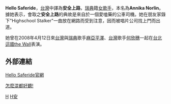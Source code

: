 '''Hello Saferide'''，[[台灣|台灣]]中譯為'''安全上路'''，[[瑞典|瑞典]]籍[[女歌手|女歌手]]，本名為'''Annika Norlin'''。據她表示，會取之'''安全上路'''的典故是來自於一個愛嗑藥的公車司機。她在朋友家錄下"Highschool Stalker"一曲放在網路而受到注意，因而被唱片公司找上門而出道。

她曾在2008年4月12日來[[台灣|台灣]]與[[瑞典|瑞典]]歌手[[麻亞平澤|麻亞平澤]]、[[台灣|台灣]]歌手[[何欣穗|何欣穗]]一起在[[台北市|台北]][[這牆音樂藝文展演空間|這牆the Wall]]表演。

== 外部連結 ==
[http://www.hellosaferide.com/ Hello Saferide官網]{{Wayback|url=http://www.hellosaferide.com/ |date=20150201220357 }}

[http://www.wretch.cc/blog/mark11134/20544355 怎麼混都好聽!]

[[Category:瑞典女歌手|H]]
[[Category:瑞典創作歌手|H安]]